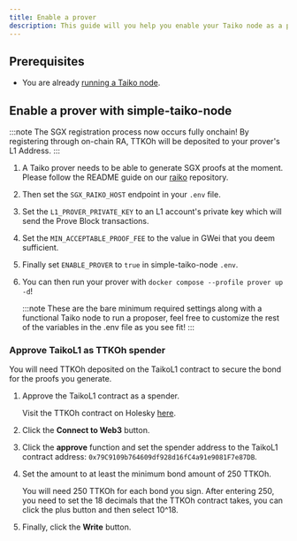 ```yaml
---
title: Enable a prover
description: This guide will you help you enable your Taiko node as a prover.
---
```



## Prerequisites

- You are already [running a Taiko node](/guides/run-a-taiko-node).

## Enable a prover with simple-taiko-node

:::note
The SGX registration process now occurs fully onchain! By registering through on-chain RA, TTKOh will be deposited to your prover's L1 Address.
:::

<Steps>

1. A Taiko prover needs to be able to generate SGX proofs at the moment. Please follow the README guide on our [raiko](https://github.com/taikoxyz/raiko/blob/taiko/main/docs/README_Docker_and_RA.md) repository.

2. Then set the `SGX_RAIKO_HOST` endpoint in your `.env` file.

3. Set the `L1_PROVER_PRIVATE_KEY` to an L1 account's private key which will send the Prove Block transactions.

4. Set the `MIN_ACCEPTABLE_PROOF_FEE` to the value in GWei that you deem sufficient.

5. Finally set `ENABLE_PROVER` to `true` in simple-taiko-node `.env`.

6. You can then run your prover with `docker compose --profile prover up -d`!

    :::note
    These are the bare minimum required settings along with a functional Taiko node to run a proposer, feel free to customize the rest of the variables in the .env file as you see fit!
    :::

</Steps>

### Approve TaikoL1 as TTKOh spender

You will need TTKOh deposited on the TaikoL1 contract to secure the bond for the proofs you generate.

<Steps>

1. Approve the TaikoL1 contract as a spender.

    Visit the TTKOh contract on Holesky [here](https://holesky.etherscan.io/address/0x6490E12d480549D333499236fF2Ba6676C296011#writeProxyContract).

2. Click the **Connect to Web3** button.

3. Click the **approve** function and set the spender address to the TaikoL1 contract address: `0x79C9109b764609df928d16fC4a91e9081F7e87DB`.

4. Set the amount to at least the minimum bond amount of 250 TTKOh.

    You will need 250 TTKOh for each bond you sign. After entering 250, you need to set the 18 decimals that the TTKOh contract takes, you can click the plus button and then select 10^18.

5. Finally, click the **Write** button.

</Steps>
